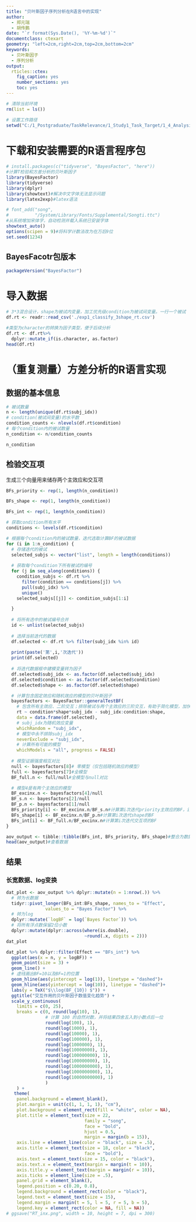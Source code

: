 ```yaml
---
title: "贝叶斯因子序列分析在R语言中的实现"
author:
  - 郑元瑞
  - 胡传鹏
date: "`r format(Sys.Date(), '%Y-%m-%d')`"
documentclass: ctexart
geometry: "left=2cm,right=2cm,top=2cm,bottom=2cm"
keywords:
  - 贝叶斯因子
  - 序列分析
output:
  rticles::ctex:
    fig_caption: yes
    number_sections: yes
    toc: yes
---
```


```r
# 清除当前环境
rm(list = ls())

# 设置工作路径
setwd("C:/1_Postgraduate/TaskRelevance/1_Study1_Task_Target/1_4_Analysis")
```

# 下载和安装需要的R语言程序包

```r
# install.packages(c("tidyverse", "BayesFactor", "here"))
#计算T检验和方差分析的贝叶斯因子
library(BayesFactor)
library(tidyverse)
library(dplyr)
library(showtext)#解决中文字体无法显示问题
library(latex2exp)#latex语法

# font_add("song", 
#          "/System/Library/Fonts/Supplemental/Songti.ttc")
#从系统增加宋体字，自动检测并载入系统已安装字体
showtext_auto()
options(scipen = 9)#将科学计数法改为在万后9位
set.seed(1234)
```

## BayesFacotr包版本

```r
packageVersion("BayesFactor")
```

# 导入数据

```r
# 3*3混合设计，shape为被试内变量，加工优先级condition为被试间变量。一行一个被试
df.rt <- readr::read_csv('./exp1_classify_3shape_rt.csv')

#类型为character的转换为因子类型，便于后续分析
df.rt <- df.rt%>%
  dplyr::mutate_if(is.character, as.factor)
head(df.rt)
```
# （重复测量）方差分析的R语言实现

## 数据的基本信息

```r
# 被试数量
n <- length(unique(df.rt$subj_idx)) 
# condition(被试间变量)的水平数
condition_counts <- nlevels(df.rt$condition)
# 每个condition内的被试数量
n_condition <- n/condition_counts

n_condition
```
## 检验交互项

生成三个向量用来储存两个主效应和交互项

```r
BFs_priority <- rep(1, length(n_condition))

BFs_shape <- rep(1, length(n_condition))

BFs_int <- rep(1, length(n_condition))
```

```r
# 获取condition所有水平
conditions <- levels(df.rt$condition)

# 根据每个condition内的被试数量，迭代选取计算BF的被试数据
for (i in 1:n_condition) {
  # 存储迭代的被试
  selected_subjs <- vector("list", length = length(conditions))
  
  # 获取每个condition下所有被试的编号
  for (j in seq_along(conditions)) {
    condition_subjs <- df.rt %>%
      filter(condition == conditions[j]) %>%
      pull(subj_idx) %>%
      unique()
    selected_subjs[[j]] <- condition_subjs[1:i]

  }
  
  # 将所有选中的被试编号合并
  id <- unlist(selected_subjs)
  
  # 选择当前迭代的数据
  df.selected <- df.rt %>% filter(subj_idx %in% id)
  
  print(paste('第',i,'次迭代'))
  print(df.selected)
  
  # 将迭代数据框中建模变量转为因子
  df.selected$subj_idx <- as.factor(df.selected$subj_idx)
  df.selected$condition <- as.factor(df.selected$condition)
  df.selected$shape <- as.factor(df.selected$shape)

  # 计算包含固定效应和随机效应的模型的贝叶斯因子
  bayesfactors <- BayesFactor::generalTestBF(
    # 包含所有主效应、二阶交互；排除被试与两个主效应的三阶交互，有助于简化模型，加快运行速度
    rt ~ condition*shape*subj_idx - subj_idx:condition:shape,
    data = data.frame(df.selected), 
    # subj_idx为随机效应变量
    whichRandom = "subj_idx",
    # 模型中永不排除subj_idx
    neverExclude = "subj_idx", 
    # 计算所有可能的模型
    whichModels = "all", progress = FALSE)
  
  # 模型证据强度相互对比
  null <- bayesfactors[8]# 零模型（仅包括随机效应的模型）
  full <- bayesfactors[7]#全模型
  BF_full.n <- full/null#全模型与null对比

  # 模型4是有两个主效应的模型
  BF_excinx.n <- bayesfactors[4]/null
  BF_s.n <- bayesfactors[2]/null
  BF_p.n <- bayesfactors[1]/null
  BFs_priority[i] <- BF_excinx.n/BF_s.n#计算第i次迭代priority主效应的BF，i指每个条件的被试数
  BFs_shape[i] <- BF_excinx.n/BF_p.n#计算第i次迭代shape的BF
  BFs_int[i] <- BF_full.n/BF_excinx.n#计算第i次迭代交互项的BF
}
```

```r
aov_output <- tibble::tibble(BFs_int, BFs_priority, BFs_shape)#整合为数据框
head(aov_output)#查看数据
```

## 结果

### 长宽数据、log变换

```r
dat_plot <- aov_output %>% dplyr::mutate(n = 1:nrow(.)) %>% 
  # 转为长数据
  tidyr::pivot_longer(BFs_int:BFs_shape, names_to = "Effect", 
               values_to = "Bayes Factor") %>% 
  # 转为log
  dplyr::mutate(`logBF` = log(`Bayes Factor`)) %>% 
  # 将所有浮点数保留2位小数
  dplyr::mutate(dplyr::across(where(is.double), 
                              ~round(.x, digits = 2)))
dat_plot
```

```r
dat_plot %>% dplyr::filter(Effect == "BFs_int") %>% 
  ggplot(aes(x = n, y = logBF)) + 
  geom_point(size = 3) + 
  geom_line() + 
  # 虚线画出BF=10以及BF=1的位置
  geom_hline(aes(yintercept = log(1)), linetype = "dashed")+
  geom_hline(aes(yintercept = log(10)), linetype = "dashed")+
  labs(y = TeX("$\\log(BF_{10}) $")) + 
  ggtitle("交互作用的贝叶斯因子数值变化趋势") + 
  scale_y_continuous(
    limits = c(0, 25),
    breaks = c(0, round(log(10), 1), 
               # 计算 100 的自然对数，并将结果四舍五入到小数点后一位
               round(log(100), 1), 
               round(log(1000), 1), 
               round(log(10000), 1), 
               round(log(100000), 1),
               round(log(1000000), 1),
               round(log(10000000), 1),
               round(log(100000000), 1),
               round(log(100000000), 1),
               round(log(1000000000), 1),
               round(log(1000000000), 1),
               round(log(10000000000), 1)
               )
    ) + 
   theme(
    panel.background = element_blank(),
    plot.margin = unit(c(1, 1, 1, 1), "cm"),
    plot.background = element_rect(fill = "white", color = NA),
    plot.title = element_text(size = 22, 
                              family = "song",
                              face = "bold",
                              hjust = 0.5,
                              margin = margin(b = 15)),
    axis.line = element_line(color = "black", size = .5),
    axis.title = element_text(size = 18, color = "black",
                              face = "bold"),
    axis.text = element_text(size = 15, color = "black"),
    axis.text.x = element_text(margin = margin(t = 10)),
    axis.title.y = element_text(margin = margin(r = 10)),
    axis.ticks = element_line(size = .5),
    panel.grid = element_blank(),
    legend.position = c(0.20, 0.8),
    legend.background = element_rect(color = "black"),
    legend.text = element_text(size = 15),
    legend.margin = margin(t = 5, l = 5, r = 5, b = 5),
    legend.key = element_rect(color = NA, fill = NA))
# ggsave("RT_inx.png", width = 10, height = 7, dpi = 300)
```
